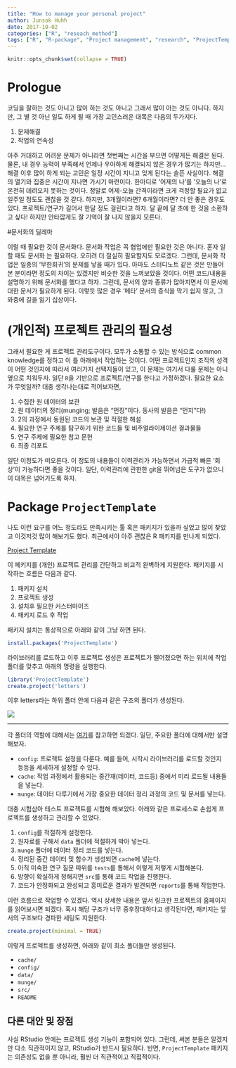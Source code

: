 ```yaml
---
title: "How to manage your personal project"
author: Junsok Huhh
date: 2017-10-02
categories: ["R", "reseach_method"]
tags: ["R", "R-package", "Project management", "research", "ProjectTemplate"]
---
```

  
```r
knitr::opts_chunk$set(collapse = TRUE)
```

# Prologue 

코딩을 잘하는 것도 아니고 많이 하는 것도 아니고 그래서 많이 아는 것도 아니다. 하지만, 그 별 것 아닌 일도 하게 될 때 가장 고민스러운 대목은 다음의 두가지다.  

  1. 문제해결
  2. 작업의 연속성 

아주 거대하고 어려운 문제가 아니라면 첫번째는 시간을 부으면 어떻게든 해결은 된다. 물론, 내 경우 능력이 부족해서 언제나 우아하게 해결되지 않은 경우가 많기는 하지만... 해결 이후 많이 하게 되는 고민은 일정 시간이 지니고 잊게 된다는 슬픈 사실이다. 해결의 열기와 집중은 시간이 지나면 가시기 마련이다. 한마디로 '어제의 나'를 '오늘의 나'로 온전히 데려오지 못하는 것이다. 정말로 어제-오늘 간격이라면 크게 걱정할 필요가 없고 일주일 정도도 괜찮을 것 같다. 하지만, 3개월이라면? 6개월이라면? 더 안 좋은 경우도 있다. 프로젝트/연구가 길어서 한달 정도 걸린다고 하자. 달 끝에 달 초에 한 것을 소환하고 싶다! 하지만 안타깝게도 잘 기억이 잘 나지 않을지 모른다. 

#문서화의 딜레마

이럴 때 필요한 것이 문서화다. 문서화 작업은 꼭 협업에만 필요한 것은 아니다. 혼자 일할 때도 문서화 는 필요하다. 오히려 더 절실히 필요할지도 모르겠다. 그런데, 문서화 작업은 일종의 '무한회귀'의 문제를 낳을 때가 있다. 아마도 스터디노트 같은 것은 만들어본 분이라면 정도의 차이는 있겠지만 비슷한 것을 느껴보았을 것이다. 어떤 코드/내용을 설명하기 위해 문서화를 했다고 하자. 그런데, 문서의 양과 종류가 많아지면서 이 문서에 대한 문서가 필요하게 된다. 이렇듯 많은 경우 '메타' 문서의 증식을 막기 쉽지 않고, 그 와중에 길을 잃기 십상이다.  

# (개인적) 프로젝트 관리의 필요성 

그래서 필요한 게 프로젝트 관리도구이다. 모두가 소통할 수 있는 방식으로 common knowledge를 정하고 이 틀 아래에서 작업하는 것이다. 어떤 프로젝트인지 조직의 성격이 어떤 것인지에 따라서 여러가지 선택지들이 있고, 이 문제는 여기서 다룰 문제는 아니 옆으로 치워두자. 일단 `R `을 기반으로 프로젝트/연구를 한다고 가정하겠다. 필요한 요소가 무엇일까? 대충 생각나는대로 적어보자면, 

  1. 수집한 원 데이터의 보관 
  2. 원 데이터의 정리(munging; 발음은 "먼징"이다. 동사의 발음은 "먼지"다!)
  3. 2의 과정에서 동원된 코드의 보관 및 적절한 해설 
  4. 필요한 연구 주제를 탐구하기 위한 코드들 및 비주얼라이제이션 결과물들 
  5. 연구 주제에 필요한 참고 문헌 
  6. 최종 리포트 

일단 이정도가 떠오른다. 이 정도의 내용들이 이력관리가 가능하면서 가급적 빠른 '회상'이 가능하다면 좋을 것이다. 일단, 이력관리에 관한한 git을 뛰어넘은 도구가 없으니 이 대목은 넘어가도록 하자.  

# Package `ProjectTemplate`

나도 이런 요구를 어느 정도라도 만족시키는 툴 혹은 패키지가 있을까 싶었고 많이 찾았고 이것저것 많이 해보기도 했다. 최근에서야 아주 괜찮은 R 패키지를 만나게 되었다. 

[Project Template](http://projecttemplate.net) 

이 페키지를 (개인) 프로젝트 관리를 간단하고 비교적 완벽하게 지원한다. 패키지를 시작하는 흐름은 다음과 같다. 

  1. 패키지 설치 
  2. 프로젝트 생성 
  3. 설치후 필요한 커스터마이즈 
  4. 패키지 로드 후 작업 

패키지 설치는 통상적으로 아래와 같이 그냥 하면 된다. 
```r
install.packages('ProjectTemplate')
```

라이브러리를 로드하고 이후 프로젝트 생성은 프로젝트가 떨어졌으면 하는 위치에 작업 폴더를 맞추고 아래의 명령을 실행한다. 
```r
library('ProjectTemplate')
create.project('letters')
```

이후 letters라는 하위 폴더 안에 다음과 같은 구조의 폴더가 생성된다. 

![](http://projecttemplate.net/directories.png)     

----

각 폴더의 역할에 대해서는 [여기](http://projecttemplate.net/architecture.html)를 참고하면 되겠다. 일단, 주요한 폴더에 대해서만 설명해보자. 

  * `config`: 프로젝트 설정을 다룬다. 예를 들어, 시작시 라이브러리를 로드할 것인지 등등을 세세하게 설정할 수 있다. 
  * `cache`: 작업 과정에서 활용되는 중간재(데이터, 코드등) 중에서 미리 로드될 내용들을 넣는다. 
  * `munge`: 데이터 다루기에서 가장 중요한 데이터 정리 과정의 코드 및 문서를 넣는다. 
 
대충 시험삼아 테스트 프로젝트를 시험해 해보았다. 아래와 같은 프로세스로 손쉽게 프로젝트를 생성하고 관리할 수 있었다. 

  1. `config`를 적절하게 설정한다. 
  2. 원자료를 구해서 `data` 폴더에 적절하게 박아 넣는다. 
  3. `munge` 폴더에 데이터 정리 코드를 넣는다. 
  4. 정리된 중간 데이터 및 함수가 생성되면 `cache`에 넣는다. 
  5. 아직 미숙한 연구 질문 따위를 `tests`를 통해서 이렇게 저렇게 시험해본다. 
  6. 방향이 확실하게 정해지면 `src`를 통해 코드 작업을 진행한다. 
  7. 코드가 안정화되고 완성되고 흥미로운 결과가 발견되면 `reports`를 통해 작업한다. 
  
이런 흐름으로 작업할 수 있겠다. 역시 상세한 내용은 앞서 링크한 프로젝트의 홈페이지를 읽어보시면 되겠다. 혹시 해당 구조가 너무 중후장대하다고 생각된다면, 패키지는 앞서의 구조보다 경파한 세팅도 지원한다. 

```r
create.project(minimal = TRUE)
```

이렇게 프로젝트를 생성하면, 아래와 같이 최소 폴더들만 생성된다. 

  * `cache/` 
  * `config/` 
  * `data/` 
  * `munge/` 
  * `src/`
  * `README` 
 
## 다른 대안 및 장점 

사실 RStudio 안에는 프로젝트 생성 기능이 포함되어 있다. 그런데, 써본 분들은 알겠지만 다소 직관적이지 않고, RStudio가 반드시 필요하다. 반면, `ProjectTemplate` 패키지는 의존성도 없을 뿐 아니라, 훨씬 더 직관적이고 직접적이다. 
